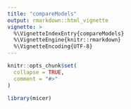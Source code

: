 ```yaml
---
title: "compareModels"
output: rmarkdown::html_vignette
vignette: >
  %\VignetteIndexEntry{compareModels}
  %\VignetteEngine{knitr::rmarkdown}
  %\VignetteEncoding{UTF-8}
---
```


```r
knitr::opts_chunk$set(
  collapse = TRUE,
  comment = "#>"
)
```

```r
library(micer)
```
